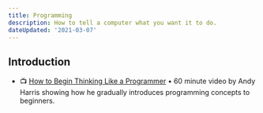 ```yaml
---
title: Programming
description: How to tell a computer what you want it to do.
dateUpdated: '2021-03-07'
---
```


## Introduction

- 📺 [How to Begin Thinking Like a Programmer](https://m.youtube.com/watch?v=azcrPFhaY9k&t=1552s) • 60 minute video by Andy Harris showing how he gradually introduces programming concepts to beginners.